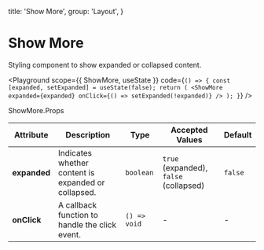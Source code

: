 
  title: 'Show More',
  group: 'Layout',
}

# Show More

Styling component to show expanded or collapsed content.

<Playground
  scope={{ ShowMore, useState }}
  code={`
() => {
  const [expanded, setExpanded] = useState(false);
  return (
    <ShowMore expanded={expanded} onClick={() => setExpanded(!expanded)} />
  );
}
`}
/>

<Attributes edit="/pages/components/show-more.mdx">
  <Attributes.Title>ShowMore.Props</Attributes.Title>

| Attribute    | Description                                         | Type         | Accepted Values                        | Default |
| ------------ | --------------------------------------------------- | ------------ | -------------------------------------- | ------- |
| **expanded** | Indicates whether content is expanded or collapsed. | `boolean`    | `true` (expanded), `false` (collapsed) | `false` |
| **onClick**  | A callback function to handle the click event.      | `() => void` | -                                      | -       |

</Attributes>